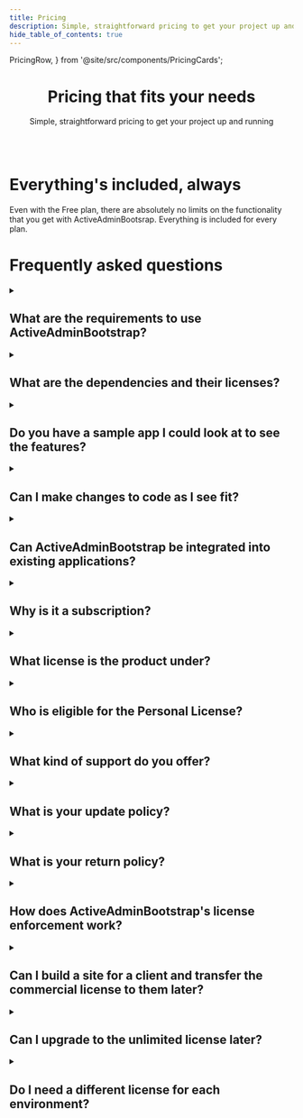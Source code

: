 ```yaml
---
title: Pricing
description: Simple, straightforward pricing to get your project up and running
hide_table_of_contents: true
---
```


  PricingRow,
} from '@site/src/components/PricingCards';

<header className={clsx('hero', styles.heroBanner)}>
  <div className="container">
    <h1 className="hero__title hero__title--lg">Pricing that fits your needs</h1>
    <p className="hero__subtitle">Simple, straightforward pricing to get your project up and running</p>
    <br/>
    <PricingRow />
  </div>
</header>

<div className={styles.section}>
  <div className="container">
    <h1 className={styles.sectionTitle}>Everything's included, always</h1>
    <p className="hero__subtitle">Even with the Free plan, there are absolutely no limits on the functionality that you get with ActiveAdminBootsrap. Everything is included for every plan.</p>
  </div>
</div>

<div className={styles.section}>
  <div className="container">
    <h1 className={styles.sectionTitle}>Frequently asked questions</h1>
    <details className="plain">
      <summary>
        <h2 className={styles.question}>What are the requirements to use ActiveAdminBootstrap?</h2>
      </summary>
      <div>
        We keep the gem up-to-date with ActiveAdmin. See the <Link to="/docs/start/installation#requirements">complete list of requirements</Link> for more information.
      </div>
    </details>
    <details className="plain">
      <summary>
        <h2 className={styles.question}>What are the dependencies and their licenses?</h2>
      </summary>
      <div>
        All our dependencies are open-source and commercial-friendly. See the <Link to="/docs/start/dependencies">complete list of dependencies</Link> for more information.
      </div>
    </details>
    <details className="plain">
      <summary>
        <h2 className={styles.question}>Do you have a sample app I could look at to see the features?</h2>
      </summary>
      <div>
        {/* @TODO: replace the links */}
        Check our <Link to="#">demo app</Link> to preview the features. However, we encourage you to <Link to="#">download our demo app</Link> and experience the customizability yourself.
      </div>
    </details>
    <details className="plain">
      <summary>
        <h2 className={styles.question}>Can I make changes to code as I see fit?</h2>
      </summary>
      <div>
        Yes, you can. You see the source code and can change or extend it as you need. However, we encourage you to <Link to="/community/support">submit issues or feature requests</Link> if it is something you think others can benefit from as well.
      </div>
    </details>
    <details className="plain">
      <summary>
        <h2 className={styles.question}>Can ActiveAdminBootstrap be integrated into existing applications?</h2>
      </summary>
      <div>
        Yes, as long as your app meets the <Link to="/docs/start/installation#requirements">requirements</Link>, you can add this gem to your existing application.
      </div>
    </details>
    <details className="plain">
      <summary>
        <h2 className={styles.question}>Why is it a subscription?</h2>
      </summary>
      <div>
        Subscriptions allow us to continue providing updates and maintenance for new versions of our dependencies (i.e., Rails, ActiveAdmin, Bootstrap), bug fixes, and new features and enhancements.
      </div>
    </details>
    <details className="plain">
      <summary>
        <h2 className={styles.question}>What license is the product under?</h2>
      </summary>
      <div>
        Please read our <Link to="/docs/terms">Terms of Service</Link>.
      </div>
    </details>
    <details className="plain">
      <summary>
        <h2 className={styles.question}>Who is eligible for the Personal License?</h2>
      </summary>
      <div>
        Personal use for research, experiment, and testing for the benefit of public knowledge, personal study,
        private entertainment, hobby projects, amateur pursuits, or religious observance, without any anticipated commercial application,
        doesn't count as use for a commercial purpose and is eligible for the Personal License.
        If you're not sure, <Link to="/community/support">get in touch with us!</Link>
      </div>
    </details>
    <details className="plain">
      <summary>
        <h2 className={styles.question}>What kind of support do you offer?</h2>
      </summary>
      <div>
        We offer support via email or our discussion forum for implementation and integration questions. See our <Link to="/community/support">support page</Link> for more information.
      </div>
    </details>
    <details className="plain">
      <summary>
        <h2 className={styles.question}>What is your update policy?</h2>
      </summary>
      <div>
        We are currently offering free updates that you can apply using git.
      </div>
    </details>
    <details className="plain">
      <summary>
        <h2 className={styles.question}>What is your return policy?</h2>
      </summary>
      <div>
        If you find ActiveAdminBootstrap doesn’t work for you, we’ll give you a full refund within 15 days of purchase. In return, we ask that you delete all copies of ActiveAdminBootstrap, for which you got a refund.
      </div>
    </details>
    <details className="plain">
      <summary>
        <h2 className={styles.question}>How does ActiveAdminBootstrap's license enforcement work?</h2>
      </summary>
      <div>
        {/* @TODO: need to verify the process later */}
        When the app boots, it makes a request to our server that verifies the license.
      </div>
    </details>
    <details className="plain">
      <summary>
        <h2 className={styles.question}>Can I build a site for a client and transfer the commercial license to them later?</h2>
      </summary>
      <div>
        Absolutely! <Link to="/community/support">Reach out to us</Link>, and we will take care of it.
      </div>
    </details>
    <details className="plain">
      <summary>
        <h2 className={styles.question}>Can I upgrade to the unlimited license later?</h2>
      </summary>
      <div>
        Of course! You can purchase a single-use license now and upgrade it anytime later on. <Link to="/community/support">Reach out to us</Link>, and we will take care of it.
      </div>
    </details>
    <details className="plain">
      <summary>
        <h2 className={styles.question}>Do I need a different license for each environment?</h2>
      </summary>
      <div>
        No, one license covers all environments (i.e., development, testing, QA) for that app.
      </div>
    </details>
  </div>
</div>
